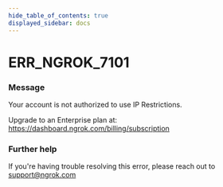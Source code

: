 ```yaml
---
hide_table_of_contents: true
displayed_sidebar: docs
---
```



# ERR_NGROK_7101

### Message

Your account is not authorized to use IP Restrictions.

Upgrade to an Enterprise plan at: https://dashboard.ngrok.com/billing/subscription

<ErrorDetails error="err_ngrok_7101" />

### Further help

If you're having trouble resolving this error, please reach out to [support@ngrok.com](mailto:support@ngrok.com?subject=Help%20with%20ERR_NGROK_7101)

